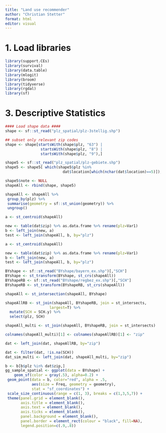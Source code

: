 ```yaml
---
title: "Land use recommender"
author: "Christian Stetter"
format: html
editor: visual
---
```


# 1. Load libraries

```r
library(support.CEs)
library(survival)
library(data.table)
library(mlogit)
library(broom)
library(tidyverse)
library(rgdal)
library(sf)
```

# 3. Descriptive Statistics

```r
#### Load shape data ####
shape <- sf::st_read("plz_spatial/plz-3stellig.shp")

## subset only relevant zip codes
shape <- shape[startsWith(shape$plz, "63") | 
                startsWith(shape$plz, "8") | 
                startsWith(shape$plz, "9"),]

shape5 <- sf::st_read("plz_spatial/plz-gebiete.shp")
shape5 <- shape5[ which(shape5$plz %in% 
                          dat$location[which(nchar(dat$location)==5)]),]

shape5$note <- NULL
shapeAll <- rbind(shape, shape5)

shapeAll <- shapeAll %>% 
 group_by(plz) %>%
 summarise(geometry = sf::st_union(geometry)) %>%
 ungroup()

a <- st_centroid(shapeAll)

new <- table(dat$zip) %>% as.data.frame %>% rename(plz=Var1)
b <- left_join(new, a)
test <- left_join(shapeAll, b, by="plz")

a <- st_centroid(shapeAll)

new <- table(dat$zip) %>% as.data.frame %>% rename(plz=Var1)
b <- left_join(new, a)
test <- left_join(shapeAll, b, by="plz")

BYshape <- sf::st_read("BYshape/bayern_ex.shp")[,"SCH"]
BYshape <- st_transform(BYshape, st_crs(shapeAll))
BYshapeRB <- sf::st_read("BYshape/regbez_ex.shp")[,"SCH"]
BYshapeRB <- st_transform(BYshapeRB, st_crs(shapeAll))

shapeAll <- st_intersection(shapeAll, BYshape)

shapeAllRB <- st_join(shapeAll, BYshapeRB, join = st_intersects,
                    largest=T) %>%
  mutate(SCH = SCH.y) %>%
  select(plz, SCH)

shapeAll_multi <- st_join(shapeAll, BYshapeRB, join = st_intersects)

colnames(shapeAll_multi)[1] <- colnames(shapeAllRB)[1] <- "zip"

dat <- left_join(dat, shapeAllRB, by="zip") 

dat <- filter(dat, !is.na(SCH))
dat_sim_multi <- left_join(dat, shapeAll_multi, by="zip")

b <- b[b$plz %in% dat$zip,]
gg_sample_spatial <- ggplot(data = BYshape) +
    geom_sf(color = gray(.5), alpha=0.2) +
 geom_point(data = b, color="red", alpha = .5,
            aes(size = Freq, geometry = geometry),
            stat = "sf_coordinates") +
 scale_size_continuous(range = c(1, 3), breaks = c(1,3,5,7)) +
 theme(panel.grid = element_blank(), 
       axis.title = element_blank(),
       axis.text = element_blank(),
       axis.ticks = element_blank(),
       panel.background = element_blank(),
       panel.border = element_rect(colour = "black", fill=NA),
       legend.position=c(.9,.8))
```
